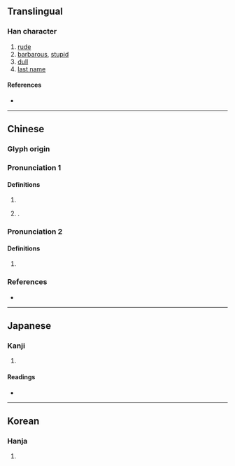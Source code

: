 {{character info}}
==Translingual==

===Han character===
{{Han char|rn=9|rad=人|as=08|sn=10|four=|canj=ODW|ids=⿰亻東}}

# [[rude]]
# [[barbarous]], [[stupid]]
# [[dull]]
# [[last name]]

====References====
* {{Han ref|kx=0109.110|dkj=00801|dj=0232.090|hdz=10172.040|uh=5032|ud=20530}}

----

==Chinese==
{{zh-forms|s=㑈}}

===Glyph origin===
{{Han etym}}

===Pronunciation 1===
{{zh-pron
|m=dōng
|c=dung1
|mc=y
|oc=y
|cat=pn
}}

====Definitions====
{{zh-hanzi}}

# {{zh-used in|儱倲}}
# {{surname|zh}}.

===Pronunciation 2===
{{zh-pron
|m=dòng
|cat=
}}

====Definitions====
{{zh-hanzi}}

# {{zh-only|𢙱倲}}

===References===
* {{R:yue:Jyutping Database}}

----

==Japanese==

===Kanji===
{{ja-kanji|grade=|rs=人08}}

# {{rfdef|ja|sort=人08}}

====Readings====
* {{ja-readings|on=[[とう]] (tō), [[つ]] (tsu)|kun=[[おろかなさま]] (orokanasama)}}

----

==Korean==

===Hanja===
{{ko-hanja|hangeul=동|rv=dong|mr=tong}}

# {{rfdef|ko|sort=人08}}